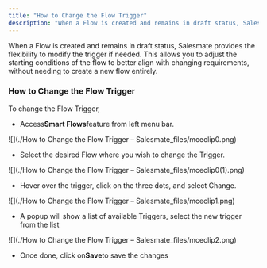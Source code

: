 ```yaml
---
title: "How to Change the Flow Trigger"
description: "When a Flow is created and remains in draft status, Salesmate provides the flexibility to modify the trigger if needed. This allows you to adjust the"
---
```


When a Flow is created and remains in draft status, Salesmate provides the flexibility to modify the trigger if needed. This allows you to adjust the starting conditions of the flow to better align with changing requirements, without needing to create a new flow entirely.


### How to Change the Flow Trigger

To change the Flow Trigger,


*   Access**Smart Flows**feature from left menu bar.

![](./How to Change the Flow Trigger – Salesmate_files/mceclip0.png)


*   Select the desired Flow where you wish to change the Trigger.

![](./How to Change the Flow Trigger – Salesmate_files/mceclip0(1).png)


*   Hover over the trigger, click on the three dots, and select Change.

![](./How to Change the Flow Trigger – Salesmate_files/mceclip1.png)


*   A popup will show a list of available Triggers, select the new trigger from the list

![](./How to Change the Flow Trigger – Salesmate_files/mceclip2.png)


*   Once done, click on**Save**to save the changes
